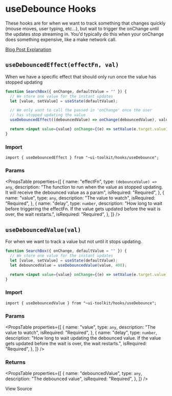 
<Meta title="Hooks/useDebounce" />

# useDebounce Hooks

These hooks are for when we want to track something that changes quickly (mouse moves, user typing, etc...),
but wait to trigger the onChange until the updates stop streaming in. You'd typically do this when your onChange does something expensive, like a make network call.

[Blog Post Explanation](https://dev.to/droopytersen/usedebouncedeffect-hook-4204)

## `useDebouncedEffect(effectFn, val)`

When we have a specific effect that should only run once the value has stopped updating

```jsx
function SearchBox({ onChange, defaultValue = "" }) {
  // We store one value for the instant updates
  let [value, setValue] = useState(defaultValue);

  // We only want to call the passed in 'onChange' once the user
  // has stopped updating the value
  useDebouncedEffect((debouncedValue) => onChange(debouncedValue), value, 300);

  return <input value={value} onChange={(e) => setValue(e.target.value)} />;
}
```

### Import

```tsx
import { useDebouncedEffect } from "~ui-toolkit/hooks/useDebounce";
```

### Params

<PropsTable
  properties={[
    {
      name: "effectFn",
      type: `(debounceValue) => any`,
      description:
        "The function to run when the value as stopped updating. It will receive the debounced value as a param",
      isRequired: "Required",
    },
    {
      name: "value",
      type: `any`,
      description: "The value to watch",
      isRequired: "Required",
    },
    {
      name: "delay",
      type: `number`,
      description:
        "How long to wait before triggering the effectFn. If the value gets updated before the wait is over, the wait restarts.",
      isRequired: "Required",
    },
  ]}
/>

## `useDebouncedValue(val)`

For when we want to track a value but not until it stops updating.

```jsx
function SearchBox({ onChange, defaultValue = "" }) {
  // We store one value for the instant updates
  let [value, setValue] = useState(defaultValue);
  let debouncedValue = useDebouncedValue(value, 400);

  return <input value={value} onChange={(e) => setValue(e.target.value)} />;
}
```

### Import

```tsx
import { useDebouncedValue } from "~ui-toolkit/hooks/useDebounce";
```

### Params

<PropsTable
  properties={[
    {
      name: "value",
      type: `any`,
      description: "The value to watch",
      isRequired: "Required",
    },
    {
      name: "delay",
      type: `number`,
      description:
        "How long to wait updating the debounced value. If the value gets updated before the wait is over, the wait restarts.",
      isRequired: "Required",
    },
  ]}
/>

### Returns

<PropsTable
  properties={[
    {
      name: "debouncedValue",
      type: `any`,
      description: "The debounced value",
      isRequired: "Required",
    },
  ]}
/>

<SourceCodeLink path="hooks/useDebounce.ts">View Source</SourceCodeLink>

